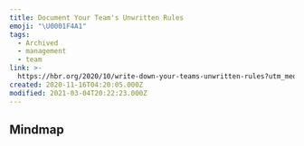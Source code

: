 ```yaml
---
title: Document Your Team's Unwritten Rules
emoji: "\U0001F4A1"
tags:
  - Archived
  - management
  - team
link: >-
  https://hbr.org/2020/10/write-down-your-teams-unwritten-rules?utm_medium=email&utm_source=newsletter_daily&utm_campaign=mtod_notactsubss
created: 2020-11-16T04:20:05.000Z
modified: 2021-03-04T20:22:23.000Z
---
```


## Mindmap

<iframe
  height="600"
  style="width: 100%;"
  scrolling="no"
  title="mindmap"
  src=""
  frameborder="no"
  allowtransparency="true"
  allowfullscreen="true"
/>

## Tip

Every workplace has unwritten rules — the unstated cultural and emotional norms that dictate what’s acceptable on your team or in your company. But is everyone aware of them? Do they know if it’s okay to turn off their video during a Zoom meeting? Or to go for a walk in the middle of the day? During stressful times it can be helpful for everyone to know exactly what your norms are. So write them down.

Set aside time for you and your team to brainstorm an “It’s okay to…” list to clarify the small uncertainties that can add unnecessary stress. Your list can include things like "It's okay to say you don't understand a process," or, "It's okay to have quiet days."

If your company has moved to remote work during the pandemic, you might want to refresh your list, including things like, "It's okay to shift your hours to take care of family commitments," or “It’s okay to block off calendar time for focused work.”

Documenting these norms is a simple exercise that has positive benefits for new, tenured, and future employees — and allows you to reinforce your culture even when the nature of work changes.

## Translations

<details>
   <summary>🇨🇳</summary>


</details>

